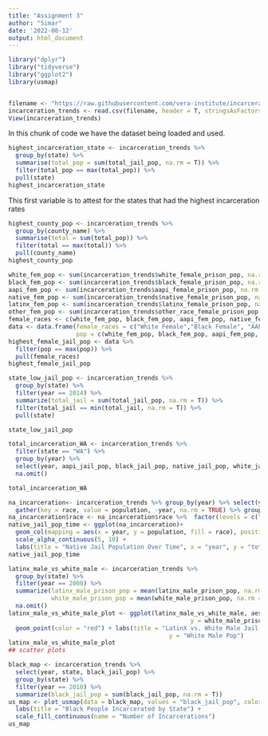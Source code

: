 ```yaml
---
title: "Assignment 3"
author: "Simar"
date: '2022-08-12'
output: html_document
---
```


```r
library("dplyr")
library("tidyverse")
library("ggplot2")
library(usmap)


filename <- "https://raw.githubusercontent.com/vera-institute/incarceration-trends/master/incarceration_trends.csv"
incarceration_trends <- read.csv(filename, header = T, stringsAsFactors = F)
View(incarceration_trends)

```
In this chunk of code we have the dataset being loaded and used. 

```r
highest_incarceration_state <- incarceration_trends %>%
  group_by(state) %>%
  summarise(total_pop = sum(total_jail_pop, na.rm = T)) %>%
  filter(total_pop == max(total_pop)) %>%
  pull(state)
highest_incarceration_state
```
This first variable is to attest for the states that had the highest incarceration rates

```r
highest_county_pop <- incarceration_trends %>%
  group_by(county_name) %>%
  summarise(total = sum(total_pop)) %>%
  filter(total == max(total)) %>%
  pull(county_name)
highest_county_pop

```


```r
white_fem_pop <- sum(incarceration_trends$white_female_prison_pop, na.rm = T)
black_fem_pop <- sum(incarceration_trends$black_female_prison_pop, na.rm = T)
aapi_fem_pop <- sum(incarceration_trends$aapi_female_prison_pop, na.rm = T)
native_fem_pop <- sum(incarceration_trends$native_female_prison_pop, na.rm = T)
latinx_fem_pop <- sum(incarceration_trends$latinx_female_prison_pop, na.rm = T)
other_fem_pop <- sum(incarceration_trends$other_race_female_prison_pop, na.rm = T)
female_races <- c(white_fem_pop, black_fem_pop, aapi_fem_pop, native_fem_pop, latinx_fem_pop, other_fem_pop)
data <- data.frame(female_races = c("White Female","Black Female", "AAPI Female", "Native Female", "Latinx Female", "Other Female"),
                   pop = c(white_fem_pop, black_fem_pop, aapi_fem_pop, native_fem_pop, latinx_fem_pop, other_fem_pop))
highest_female_jail_pop <- data %>%
  filter(pop == max(pop)) %>%
  pull(female_races)
highest_female_jail_pop
```

```r
state_low_jail_pop <- incarceration_trends %>%
  group_by(state) %>%
  filter(year == 2014) %>%
  summarize(total_jail = sum(total_jail_pop, na.rm = T)) %>%
  filter(total_jail == min(total_jail, na.rm = T)) %>%
  pull(state)

state_low_jail_pop 
```


```r
total_incarceration_WA <- incarceration_trends %>% 
  filter(state == "WA") %>% 
  group_by(year) %>% 
  select(year, aapi_jail_pop, black_jail_pop, native_jail_pop, white_jail_pop, total_jail_pop) %>% 
  na.omit()

total_incarceration_WA

```



```r
na_incarceration<- incarceration_trends %>% group_by(year) %>% select(year, native_jail_pop) %>%
  gather(key = race, value = population, -year, na.rm = TRUE) %>% group_by(year, race) %>% summarise(population = sum(population))
na_incarceration$race <- na_incarceration$race %>%  factor(levels = c("native_jail_pop"))
native_jail_pop_time <- ggplot(na_incarceration)+
  geom_col(mapping = aes(x = year, y = population, fill = race), position = "dodge") +
  scale_alpha_continuous(5, 10) +
  labs(title = "Native Jail Population Over Time", x = "year", y = "total incarcerations", fill = "incarcerations")
native_jail_pop_time
```

```r
latinx_male_vs_white_male <- incarceration_trends %>%
  group_by(state) %>%
  filter(year == 2000) %>% 
  summarize(latinx_male_prison_pop = mean(latinx_male_prison_pop, na.rm = T),
            white_male_prison_pop = mean(white_male_prison_pop, na.rm = T)) %>% 
  na.omit()
latinx_male_vs_white_male_plot <- ggplot(latinx_male_vs_white_male, aes(x = latinx_male_prison_pop,
                                                   y = white_male_prison_pop)) +
  geom_point(color = "red") + labs(title = "LatinX vs. White Male Jail Pop", x = "Latinx Male Pop", 
                                             y = "White Male Pop")
latinx_male_vs_white_male_plot
## scatter plots
```


```r
black_map <- incarceration_trends %>%
  select(year, state, black_jail_pop) %>%
  group_by(state) %>%
  filter(year == 2010) %>% 
  summarize(black_jail_pop = sum(black_jail_pop, na.rm = T))
us_map <- plot_usmap(data = black_map, values = "black_jail_pop", color = "white") + 
  labs(title = "Black People Incarcerated by State") +
  scale_fill_continuous(name = "Number of Incarcerations")
us_map

```